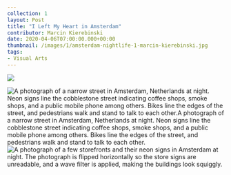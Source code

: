---
collection: 1
layout: Post
title: "I Left My Heart in Amsterdam"
contributor: Marcin Kierebinski
date: 2020-04-06T07:00:00.000+00:00
thumbnail: /images/1/amsterdam-nightlife-1-marcin-kierebinski.jpg
tags: 
- Visual Arts
---
![](/uploads/amsterdam-nightlife-2-marcin-kierebinski.jpg)

<div class="center">
    <img src="/images/1/amsterdam-nightlife-1-marcin-kierebinski.jpg" 
        alt="A photograph of a narrow street in Amsterdam, Netherlands at night. Neon signs line the cobblestone street indicating coffee shops, smoke shops, and a public mobile phone among others. Bikes line the edges of the street, and pedestrians walk and stand to talk to each other.A photograph of a narrow street in Amsterdam, Netherlands at night. Neon signs line the cobblestone street indicating coffee shops, smoke shops, and a public mobile phone among others. Bikes line the edges of the street, and pedestrians walk and stand to talk to each other." />
</div>

<div class="center">
    <img src="/images/1/amsterdam-nightlife-2-marcin-kierebinski.jpg" 
        alt="A photograph of a few storefronts and their neon signs in Amsterdam at night. The photograph is flipped horizontally so the store signs are unreadable, and a wave filter is applied, making the buildings look squiggly." />
</div>